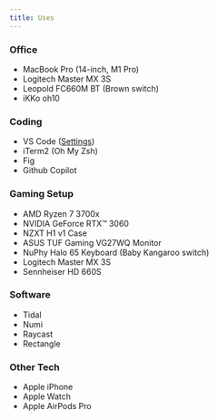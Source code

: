 ```yaml
---
title: Uses
---
```


### Office

- MacBook Pro (14-inch, M1 Pro)
- Logitech Master MX 3S
- Leopold FC660M BT (Brown switch)
- iKKo oh10

### Coding

- VS Code ([Settings](https://github.com/destroymayor/vscode-settings))
- iTerm2 (Oh My Zsh)
- Fig
- Github Copilot

### Gaming Setup

- AMD Ryzen 7 3700x
- NVIDIA GeForce RTX™ 3060
- NZXT H1 v1 Case
- ASUS TUF Gaming VG27WQ Monitor
- NuPhy Halo 65 Keyboard (Baby Kangaroo switch)
- Logitech Master MX 3S
- Sennheiser HD 660S

### Software

- Tidal
- Numi
- Raycast
- Rectangle

### Other Tech

- Apple iPhone
- Apple Watch
- Apple AirPods Pro
